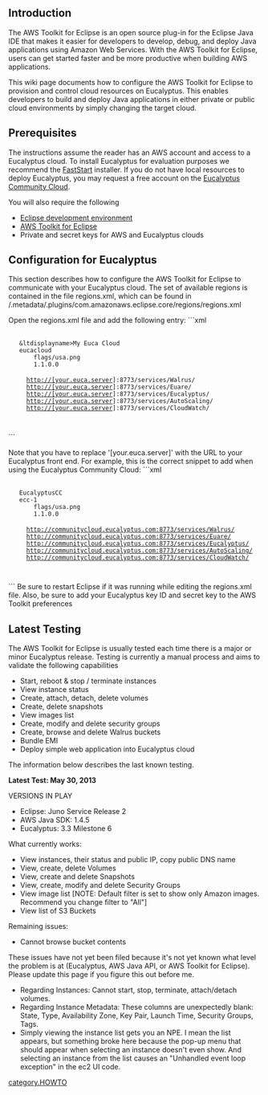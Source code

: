 == Introduction ==

The AWS Toolkit for Eclipse is an open source plug-in for the Eclipse Java IDE that makes it easier for developers to develop, debug, and deploy Java applications using Amazon Web Services. With the AWS Toolkit for Eclipse, users can get started faster and be more productive when building AWS applications.

This wiki page documents how to configure the AWS Toolkit for Eclipse to provision and control cloud resources on Eucalyptus. This enables developers to build and deploy Java applications in either private or public cloud environments by simply changing the target cloud.

== Prerequisites ==
The instructions assume the reader has an AWS account and access to a Eucalyptus cloud. To install Eucalyptus for evaluation purposes we recommend the [http://www.eucalyptus.com/download/faststart FastStart] installer. If you do not have local resources to deploy Eucalyptus, you may request a free account on the [http://www.eucalyptus.com/eucalyptus-cloud/community-cloud Eucalyptus Community Cloud].

You will also require the following

* [http://www.eclipse.org/downloads/ Eclipse development environment]
* [http://aws.amazon.com/eclipse/ AWS Toolkit for Eclipse]
* Private and secret keys for AWS and Eucalyptus clouds

== Configuration for Eucalyptus ==
This section describes how to configure the AWS Toolkit for Eclipse to communicate with your Eucalyptus cloud. The set of available regions is contained in the file regions.xml, which can be found in <eclipse_workspace_dir>/.metadata/.plugins/com.amazonaws.eclipse.core/regions/regions.xml

Open the regions.xml file and add the following entry:
```xml
  <region>
    &amp;ltdisplayname>My Euca Cloud</displayname>
    <systemname>eucacloud</systemname>
        <flag-icon>flags/usa.png</flag-icon>
        <min-toolkit-version>1.1.0.0</min-toolkit-version>
    <services>
      <service name="S3">http://[your.euca.server]:8773/services/Walrus/</service>
      <service name="IAM">http://[your.euca.server]:8773/services/Euare/</service>
      <service name="EC2">http://[your.euca.server]:8773/services/Eucalyptus/</service>
      <service name="AutoScaling">http://[your.euca.server]:8773/services/AutoScaling/</service>
      <service name="CloudWatch">http://[your.euca.server]:8773/services/CloudWatch/</service>
    </services>
  </region>
```

Note that you have to replace '[your.euca.server]' with the URL to your Eucalyptus front end. For example, this is the correct snippet to add when using the Eucalyptus Community Cloud:
```xml
  <region>
    <displayname>EucalyptusCC</displayname>
    <systemname>ecc-1</systemname>
        <flag-icon>flags/usa.png</flag-icon>
        <min-toolkit-version>1.1.0.0</min-toolkit-version>
    <services>
      <service name="S3">http://communitycloud.eucalyptus.com:8773/services/Walrus/</service>
      <service name="IAM">http://communitycloud.eucalyptus.com:8773/services/Euare/</service>
      <service name="EC2">http://communitycloud.eucalyptus.com:8773/services/Eucalyptus/</service>
      <service name="AutoScaling">http://communitycloud.eucalyptus.com:8773/services/AutoScaling/</service>
      <service name="CloudWatch">http://communitycloud.eucalyptus.com:8773/services/CloudWatch/</service>
    </services>
  </region>
```
Be sure to restart Eclipse if it was running while editing the regions.xml file. Also, be sure to add your Eucalyptus key ID and secret key to the AWS Toolkit preferences


== Latest Testing ==
The AWS Toolkit for Eclipse is usually tested each time there is a major or minor Eucalyptus release. Testing is currently a manual process and aims to validate the following capabilities

* Start, reboot & stop / terminate instances
* View instance status
* Create, attach, detach, delete volumes
* Create, delete snapshots
* View images list
* Create, modify and delete security groups
* Create, browse and delete Walrus buckets
* Bundle EMI
* Deploy simple web application into Eucalyptus cloud

The information below describes the last known testing. 

'''Latest Test: May 30, 2013'''

VERSIONS IN PLAY
* Eclipse: Juno Service Release 2
* AWS Java SDK: 1.4.5
* Eucalyptus: 3.3 Milestone 6


What currently works:
* View instances, their status and public IP, copy public DNS name
* View, create, delete Volumes
* View, create and delete Snapshots
* View, create, modify and delete Security Groups
* View image list [NOTE: Default filter is set to show only Amazon images. Recommend you change filter to "All"]
* View list of S3 Buckets

Remaining issues:

* Cannot browse bucket contents

These issues have not yet been filed because it's not yet known what level the problem is at (Eucalyptus, AWS Java API, or AWS Toolkit for Eclipse). Please update this page if you figure this out before me.

* Regarding Instances: Cannot start, stop, terminate, attach/detach volumes.
* Regarding Instance Metadata: These columns are unexpectedly blank: State, Type, Availability Zone, Key Pair, Launch Time, Security Groups, Tags.
* Simply viewing the instance list gets you an NPE. I mean the list appears, but something broke here because  the pop-up menu that should appear when selecting an instance doesn't even show. And selecting an instance from the list causes an "Unhandled event loop exception" in the ec2 UI code.

[[category.HOWTO]]